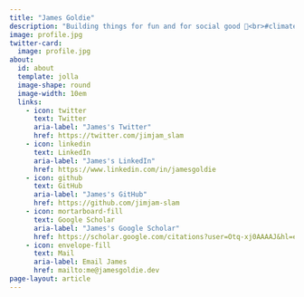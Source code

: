 ```yaml
---
title: "James Goldie"
description: "Building things for fun and for social good 🥳<br>#climatehealth → #datajournalism"
image: profile.jpg
twitter-card:
  image: profile.jpg
about:
  id: about
  template: jolla
  image-shape: round
  image-width: 10em
  links:
    - icon: twitter
      text: Twitter
      aria-label: "James's Twitter"
      href: https://twitter.com/jimjam_slam
    - icon: linkedin
      text: LinkedIn
      aria-label: "James's LinkedIn"
      href: https://www.linkedin.com/in/jamesgoldie
    - icon: github
      text: GitHub
      aria-label: "James's GitHub"
      href: https://github.com/jimjam-slam
    - icon: mortarboard-fill
      text: Google Scholar
      aria-label: "James's Google Scholar"
      href: https://scholar.google.com/citations?user=Otq-xj0AAAAJ&hl=en
    - icon: envelope-fill
      text: Mail
      aria-label: Email James
      href: mailto:me@jamesgoldie.dev
page-layout: article
---
```


:::: {#about}

::::
